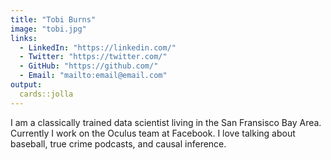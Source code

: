 ```yaml
---
title: "Tobi Burns"
image: "tobi.jpg"
links:
  - LinkedIn: "https://linkedin.com/"
  - Twitter: "https://twitter.com/"
  - GitHub: "https://github.com/"
  - Email: "mailto:email@email.com"
output:
  cards::jolla
---
```

 
I am a classically trained data scientist living in the San Fransisco Bay Area. 
Currently I work on the Oculus team at Facebook. I love talking about baseball, 
true crime podcasts, and causal inference.

